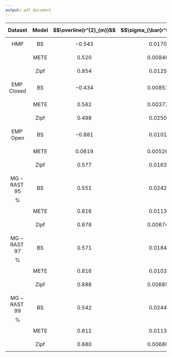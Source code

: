 ```yaml
---
output: pdf_document
---
```



| $$\mathbf{Dataset}$$ | $$\mathbf{Model}$$ | $$\overline{r^{2}_{m}}$$ | $$\sigma_{\bar{r^{2}_{m}}}$$ | $$\overline{N_{0}}$$ | $$\overline{S_{0}}$$ |
|:--------:|:-----:|:-------:|:------:|:----:|:-----:|
|  $$\mathrm{HMP}$$     |  $$\mathrm{BS}$$ | $$-0.543$$  | $$0.0170$$  | $$5050$$ | $$78$$ |
|      |  $$\mathrm{METE}$$   | $$0.520$$   | $$0.00846$$ ||
|      |  $$\mathrm{Zipf}$$    | $$0.854$$   | $$0.0125$$ ||
|$$\mathrm{EMP\; Closed}$$|  $$\mathrm{BS}$$  | $$-0.434$$  | $$0.00851$$ | $$44779$$ | $$1189$$ |
||  $$\mathrm{METE}$$   | $$0.562$$   | $$0.00377$$ ||
||  $$\mathrm{Zipf}$$   | $$0.498$$   | $$0.0250$$ ||
|$$\mathrm{EMP\; Open}$$  |  $$\mathrm{BS}$$  | $$-0.881$$  | $$0.0101$$  | $$88751$$ | $$7247$$ |
| |  $$\mathrm{METE}$$   | $$0.0619$$  | $$0.00526$$ ||
| |  $$\mathrm{Zipf}$$   | $$0.577$$  | $$0.0163$$ ||
|$$\mathrm{MG-RAST\; 95}$$%|  $$\mathrm{BS}$$  | $$0.551$$   | $$0.0242$$  | $$1200$$ | $$247$$|
||  $$\mathrm{METE}$$   | $$0.816$$   | $$0.0113$$  ||
||  $$\mathrm{Zipf}$$ | $$0.878$$   | $$0.00674$$  | | |
|$$\mathrm{MG-RAST\; 97}$$%|  $$\mathrm{BS}$$  | $$0.571$$   | $$0.0184$$  | $$929$$ | $$210$$|
||  $$\mathrm{METE}$$   | $$0.816$$   | $$0.0103$$  ||
||  $$\mathrm{Zipf}$$ | $$0.888$$   | $$0.00685$$  | | |
|$$\mathrm{MG-RAST\; 99}$$%|  $$\mathrm{BS}$$  | $$0.542$$   | $$0.0244$$  | $$1148$$ | $$235$$ |
||  $$\mathrm{METE}$$   | $$0.811$$   | $$0.0113$$  ||
||  $$\mathrm{Zipf}$$   | $$0.880$$   | $$0.00680$$  ||